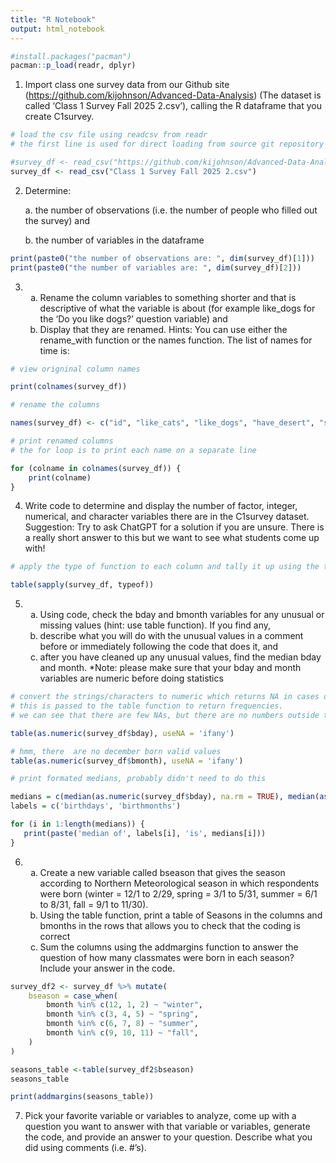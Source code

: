 ```yaml
---
title: "R Notebook"
output: html_notebook
---
```


```r

#install.packages("pacman")
pacman::p_load(readr, dplyr)
```

1.  Import class one survey data from our Github site (<https://github.com/kijohnson/Advanced-Data-Analysis>) (The dataset is called ‘Class 1 Survey Fall 2025 2.csv’), calling the R dataframe that you create C1survey.

```r
# load the csv file using readcsv from readr
# the first line is used for direct loading from source git repository and the second line is for loading from a file saved on current path

#survey_df <- read_csv("https://github.com/kijohnson/Advanced-Data-Analysis/raw/refs/heads/main/Class%201%20Survey%20Fall%202025%202.csv")
survey_df <- read_csv("Class 1 Survey Fall 2025 2.csv")
```

2.  Determine:

    a\. the number of observations (i.e. the number of people who filled out the survey) and

    b\. the number of variables in the dataframe

```r
print(paste0("the number of observations are: ", dim(survey_df)[1]))
print(paste0("the number of variables are: ", dim(survey_df)[2]))

```

3.  

    a.  Rename the column variables to something shorter and that is descriptive of what the variable is about (for example like_dogs for the ‘Do you like dogs?’ question variable) and
    b.  Display that they are renamed. Hints: You can use either the rename_with function or the names function. The list of names for time is:

```r
# view origninal column names

print(colnames(survey_df))
```

```r
# rename the columns

names(survey_df) <- c("id", "like_cats", "like_dogs", "have_desert", "slogan", "fav_day", "larkORowl", "fav_food", "fav_drink", "fav_season", "fav_month", "hobby", "program", "specialization", "stat_software", "R_exp", "coding_comfort", "coding_length", "top_three", "public_health_interest", "fav_num", "bday", "bmonth", "country", "state", "city",  "highest_educ_level")
```

```r
# print renamed columns
# the for loop is to print each name on a separate line

for (colname in colnames(survey_df)) {
    print(colname)
}
```

4.  Write code to determine and display the number of factor, integer, numerical, and character variables there are in the C1survey dataset. Suggestion: Try to ask ChatGPT for a solution if you are unsure. There is a really short answer to this but we want to see what students come up with!

```r
# apply the type of function to each column and tally it up using the table function

table(sapply(survey_df, typeof))
```

5.  

    a.  Using code, check the bday and bmonth variables for any unusual or missing values (hint: use table function). If you find any,
    b.  describe what you will do with the unusual values in a comment before or immediately following the code that does it, and
    c.  after you have cleaned up any unusual values, find the median bday and month. \*Note: please make sure that your bday and month variables are numeric before doing statistics

```r
# convert the strings/characters to numeric which returns NA in cases of non nmeral strings.
# this is passed to the table function to return frequencies.
# we can see that there are few NAs, but there are no numbers outside the range of 1-31 for days and 1-11 for months

table(as.numeric(survey_df$bday), useNA = 'ifany')
```

```r
# hmm, there  are no december born valid values
table(as.numeric(survey_df$bmonth), useNA = 'ifany')
```

```r
# print formated medians, probably didn't need to do this

medians = c(median(as.numeric(survey_df$bday), na.rm = TRUE), median(as.numeric(survey_df$bmonth), na.rm = TRUE))
labels = c('birthdays', 'birthmonths')

for (i in 1:length(medians)) {
   print(paste('median of', labels[i], 'is', medians[i]))
}
```

6.  

    a.  Create a new variable called bseason that gives the season according to Northern Meteorological season in which respondents were born (winter = 12/1 to 2/29, spring = 3/1 to 5/31, summer = 6/1 to 8/31, fall = 9/1 to 11/30).
    b.  Using the table function, print a table of Seasons in the columns and bmonths in the rows that allows you to check that the coding is correct
    c.  Sum the columns using the addmargins function to answer the question of how many classmates were born in each season? Include your answer in the code.

```r
survey_df2 <- survey_df %>% mutate(
    bseason = case_when(
        bmonth %in% c(12, 1, 2) ~ "winter",
        bmonth %in% c(3, 4, 5) ~ "spring",
        bmonth %in% c(6, 7, 8) ~ "summer",
        bmonth %in% c(9, 10, 11) ~ "fall",
    )
)
```

```r
seasons_table <-table(survey_df2$bseason)
seasons_table
```

```r
print(addmargins(seasons_table))
```

7.  Pick your favorite variable or variables to analyze, come up with a question you want to answer with that variable or variables, generate the code, and provide an answer to your question. Describe what you did using comments (i.e. #’s).
